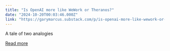 ```yaml
---
title: "Is OpenAI more like WeWork or Theranos?"
date: "2024-10-20T00:03:46.000Z"
link: "https://garymarcus.substack.com/p/is-openai-more-like-wework-or-theranos"
---
```


A tale of two analogies

[Read more](https://garymarcus.substack.com/p/is-openai-more-like-wework-or-theranos)
